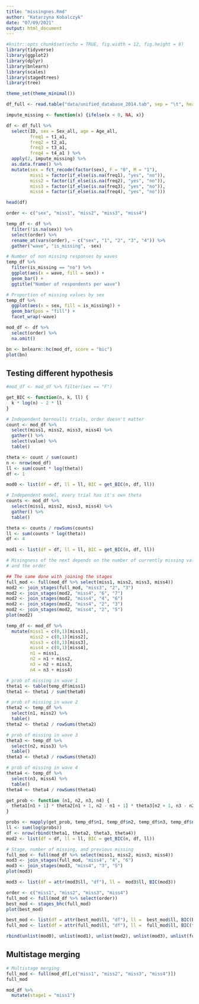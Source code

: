 ```yaml
---
title: "missingnes.Rmd"
author: "Katarzyna Kobalczyk"
date: "07/09/2021"
output: html_document
---
```


```r
#knitr::opts_chunk$set(echo = TRUE, fig.width = 12, fig.height = 8)
library(tidyverse)
library(ggplot2)
library(dplyr)
library(bnlearn)
library(scales)
library(stagedtrees)
library(tree)

theme_set(theme_minimal())
```

```r
df_full <- read.table("data/unified_database_2014.tab", sep = "\t", header = TRUE)

impute_missing <- function(x) {ifelse(x < 0, NA, x)}

df <- df_full %>% 
  select(ID, sex = Sex_all, age = Age_all,
         freq1 = t1_a1,
         freq2 = t2_a1,
         freq3 = t3_a1,
         freq4 = t4_a1 ) %>%
  apply(2, impute_missing) %>%
  as.data.frame() %>%
  mutate(sex = fct_recode(factor(sex), F = "0", M = "1"),
         miss1 = factor(if_else(is.na(freq1), "yes", "no")),
         miss2 = factor(if_else(is.na(freq2), "yes", "no")),
         miss3 = factor(if_else(is.na(freq3), "yes", "no")),
         miss4 = factor(if_else(is.na(freq4), "yes", "no")))

head(df)
```

```r
order <- c("sex", "miss1", "miss2", "miss3", "miss4")

temp_df <- df %>%
  filter(!is.na(sex)) %>%
  select(order) %>%
  rename_at(vars(order), ~ c("sex", "1", "2", "3", "4")) %>%
  gather("wave", "is_missing", -sex) 

# Number of non missing responses by waves
temp_df %>%
  filter(is_missing == "no") %>%
  ggplot(aes(x = wave, fill = sex)) + 
  geom_bar() + 
  ggtitle("Number of respondents per wave")

# Proportion of missing values by sex
temp_df %>%
  ggplot(aes(x = sex, fill = is_missing)) + 
  geom_bar(pos = "fill") + 
  facet_wrap(~wave)
```

```r
mod_df <- df %>%
  select(order) %>%
  na.omit()

bn <- bnlearn::hc(mod_df, score = "bic")
plot(bn)
```

## Testing different hypothesis

```r
#mod_df <- mod_df %>% filter(sex == "F")
```

```r
get_BIC <- function(n, k, ll) {
  k * log(n) - 2 * ll
}

# Independent bernoulli trials, order doesn't matter
count <- mod_df %>%
  select(miss1, miss2, miss3, miss4) %>%
  gather() %>%
  select(value) %>%
  table()

theta <- count / sum(count)
n <- nrow(mod_df)
ll <- sum(count * log(theta))
df <- 1

mod0 <- list(df = df, ll = ll, BIC = get_BIC(n, df, ll))
```

```r
# Independent model, every trial has it's own theta
counts <- mod_df %>%
  select(miss1, miss2, miss3, miss4) %>%
  gather() %>%
  table()

theta <- counts / rowSums(counts)
ll <- sum(counts * log(theta))
df <- 4

mod1 <- list(df = df, ll = ll, BIC = get_BIC(n, df, ll))
```

```r
# Misingness of the next depends on the number of currently missing values 
# and the order

## The same done with joining the stages
full_mod <- full(mod_df %>% select(miss1, miss2, miss3, miss4))
mod2 <- join_stages(full_mod, "miss3", "2", "3")
mod2 <- join_stages(mod2, "miss4", "6", "7")
mod2 <- join_stages(mod2, "miss4", "4", "6")
mod2 <- join_stages(mod2, "miss4", "2", "3")
mod2 <- join_stages(mod2, "miss4", "2", "5")
plot(mod2)

temp_df <- mod_df %>%
  mutate(miss1 = c(0,1)[miss1], 
         miss2 = c(0,1)[miss2],
         miss3 = c(0,1)[miss3],
         miss4 = c(0,1)[miss4],
         n1 = miss1,
         n2 = n1 + miss2,
         n3 = n2 + miss3,
         n4 = n3 + miss4)

# prob of missing in wave 1
theta1 <- table(temp_df$miss1)
theta1 <- theta1 / sum(theta0)

# prob of missing in wave 2
theta2 <- temp_df %>% 
  select(n1, miss2) %>%
  table()
theta2 <- theta2 / rowSums(theta2)

# prob of missing in wave 3
theta3 <- temp_df %>% 
  select(n2, miss3) %>%
  table()
theta3 <- theta3 / rowSums(theta3)

# prob of missing in wave 4
theta4 <- temp_df %>% 
  select(n3, miss4) %>%
  table()
theta4 <- theta4 / rowSums(theta4)

get_prob <- function (n1, n2, n3, n4) {
  theta1[n1 + 1] * theta2[n1 + 1, n2 - n1 + 1] * theta3[n2 + 1, n3 - n2 + 1] * theta4[n3 + 1, n4 - n3 + 1]
}

probs <- mapply(get_prob, temp_df$n1, temp_df$n2, temp_df$n3, temp_df$n4)
ll <- sum(log(probs))
df <- nrow(rbind(theta1, theta2, theta3, theta4))
mod2 <- list(df = df, ll = ll, BIC = get_BIC(n, df, ll))
```

```r
# Stage, number of missing, and previous missing
full_mod <- full(mod_df %>% select(miss1, miss2, miss3, miss4))
mod3 <- join_stages(full_mod, "miss4", "4", "6")
mod3 <- join_stages(mod3, "miss4", "3", "5")
plot(mod3)

mod3 <- list(df = attr(mod3$ll, "df"), ll =  mod3$ll, BIC(mod3))
```

```r
order <- c("miss1", "miss2", "miss3", "miss4")
full_mod <- full(mod_df %>% select(order))
best_mod <- stages_bhc(full_mod) 
plot(best_mod)

best_mod <- list(df = attr(best_mod$ll, "df"), ll =  best_mod$ll, BIC(best_mod))
full_mod <- list(df = attr(full_mod$ll, "df"), ll =  full_mod$ll, BIC(full_mod))

rbind(unlist(mod0), unlist(mod1), unlist(mod2), unlist(mod3), unlist(full_mod), unlist(best_mod))
```


## Multistage merging

```r
# Multistage merging
full_mod <- full(mod_df[,c("miss1", "miss2", "miss3", "miss4")])
full_mod

mod_df %>%
  mutate(stage1 = "miss1")
```

